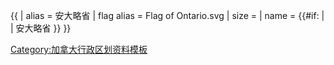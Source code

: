 {{ {{{1<noinclude>|country showdata</noinclude>}}}
| alias = 安大略省
| flag alias = Flag of Ontario.svg
| size = {{{size|}}}
| name = {{#if: {{{name|}}} | {{{name|}}} | 安大略省 }}
}}<noinclude>
[[Category:加拿大行政区划资料模板]]
</noinclude>